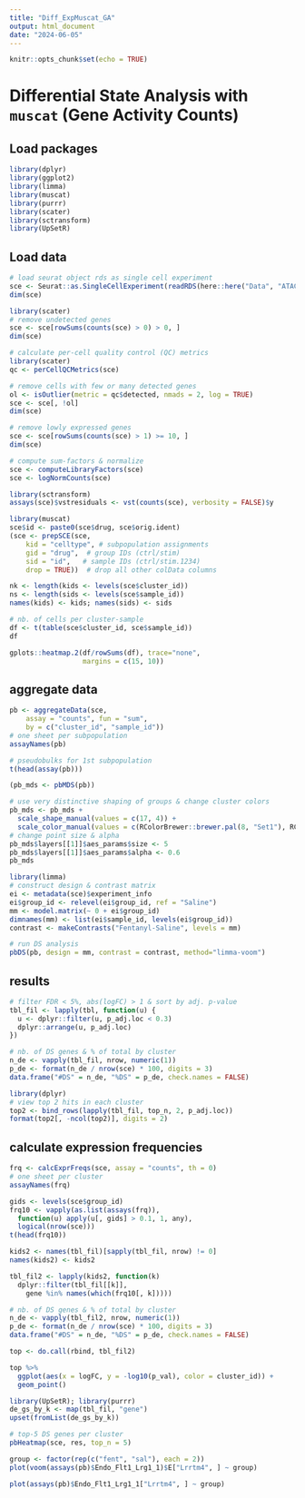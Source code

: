 ```yaml
---
title: "Diff_ExpMuscat_GA"
output: html_document
date: "2024-06-05"
---
```


```r
knitr::opts_chunk$set(echo = TRUE)
```

# Differential State Analysis with `muscat` (Gene Activity Counts)

## Load packages 
```r
library(dplyr)
library(ggplot2)
library(limma)
library(muscat)
library(purrr)
library(scater)
library(sctransform)
library(UpSetR)
```

## Load data 
```r
# load seurat object rds as single cell experiment 
sce <- Seurat::as.SingleCellExperiment(readRDS(here::here("Data", "ATAC_signac.rds")))
dim(sce)
```

```r
library(scater)
# remove undetected genes
sce <- sce[rowSums(counts(sce) > 0) > 0, ]
dim(sce)
```

```r
# calculate per-cell quality control (QC) metrics
library(scater)
qc <- perCellQCMetrics(sce)

# remove cells with few or many detected genes
ol <- isOutlier(metric = qc$detected, nmads = 2, log = TRUE)
sce <- sce[, !ol]
dim(sce)
```

```r
# remove lowly expressed genes
sce <- sce[rowSums(counts(sce) > 1) >= 10, ]
dim(sce)
```

```r
# compute sum-factors & normalize
sce <- computeLibraryFactors(sce)
sce <- logNormCounts(sce)

library(sctransform)
assays(sce)$vstresiduals <- vst(counts(sce), verbosity = FALSE)$y
```

```r
library(muscat)
sce$id <- paste0(sce$drug, sce$orig.ident)
(sce <- prepSCE(sce, 
    kid = "celltype", # subpopulation assignments
    gid = "drug",  # group IDs (ctrl/stim)
    sid = "id",   # sample IDs (ctrl/stim.1234)
    drop = TRUE))  # drop all other colData columns

nk <- length(kids <- levels(sce$cluster_id))
ns <- length(sids <- levels(sce$sample_id))
names(kids) <- kids; names(sids) <- sids
```

```r
# nb. of cells per cluster-sample
df <- t(table(sce$cluster_id, sce$sample_id))
df

```

```r

gplots::heatmap.2(df/rowSums(df), trace="none",
                  margins = c(15, 10))
```

## aggregate data

```r
pb <- aggregateData(sce,
    assay = "counts", fun = "sum",
    by = c("cluster_id", "sample_id"))
# one sheet per subpopulation
assayNames(pb)
```

```r
# pseudobulks for 1st subpopulation
t(head(assay(pb)))
```
```r
(pb_mds <- pbMDS(pb))
```
```r
# use very distinctive shaping of groups & change cluster colors
pb_mds <- pb_mds + 
  scale_shape_manual(values = c(17, 4)) +
  scale_color_manual(values = c(RColorBrewer::brewer.pal(8, "Set1"), RColorBrewer::brewer.pal(6, "Set2"), RColorBrewer::brewer.pal(3, "Set3")))
# change point size & alpha
pb_mds$layers[[1]]$aes_params$size <- 5
pb_mds$layers[[1]]$aes_params$alpha <- 0.6
pb_mds
```

```r
library(limma)
# construct design & contrast matrix
ei <- metadata(sce)$experiment_info
ei$group_id <- relevel(ei$group_id, ref = "Saline")
mm <- model.matrix(~ 0 + ei$group_id)
dimnames(mm) <- list(ei$sample_id, levels(ei$group_id))
contrast <- makeContrasts("Fentanyl-Saline", levels = mm)

# run DS analysis
pbDS(pb, design = mm, contrast = contrast, method="limma-voom")
```

## results

```r
# filter FDR < 5%, abs(logFC) > 1 & sort by adj. p-value
tbl_fil <- lapply(tbl, function(u) {
  u <- dplyr::filter(u, p_adj.loc < 0.3)
  dplyr::arrange(u, p_adj.loc)
})

# nb. of DS genes & % of total by cluster
n_de <- vapply(tbl_fil, nrow, numeric(1))
p_de <- format(n_de / nrow(sce) * 100, digits = 3)
data.frame("#DS" = n_de, "%DS" = p_de, check.names = FALSE)
```

```r
library(dplyr)
# view top 2 hits in each cluster
top2 <- bind_rows(lapply(tbl_fil, top_n, 2, p_adj.loc))
format(top2[, -ncol(top2)], digits = 2)
```

## calculate expression frequencies

```r
frq <- calcExprFreqs(sce, assay = "counts", th = 0)
# one sheet per cluster
assayNames(frq)
```
```r
gids <- levels(sce$group_id)
frq10 <- vapply(as.list(assays(frq)), 
  function(u) apply(u[, gids] > 0.1, 1, any), 
  logical(nrow(sce)))
t(head(frq10))
```

```r
kids2 <- names(tbl_fil)[sapply(tbl_fil, nrow) != 0]
names(kids2) <- kids2

tbl_fil2 <- lapply(kids2, function(k)
  dplyr::filter(tbl_fil[[k]], 
    gene %in% names(which(frq10[, k]))))

# nb. of DS genes & % of total by cluster
n_de <- vapply(tbl_fil2, nrow, numeric(1))
p_de <- format(n_de / nrow(sce) * 100, digits = 3)
data.frame("#DS" = n_de, "%DS" = p_de, check.names = FALSE)
```

```r
top <- do.call(rbind, tbl_fil2)

top %>% 
  ggplot(aes(x = logFC, y = -log10(p_val), color = cluster_id)) +
  geom_point() 
```


```r
library(UpSetR); library(purrr)
de_gs_by_k <- map(tbl_fil, "gene")
upset(fromList(de_gs_by_k))
```
```r
# top-5 DS genes per cluster
pbHeatmap(sce, res, top_n = 5)
```
```r

group <- factor(rep(c("fent", "sal"), each = 2))
plot(voom(assays(pb)$Endo_Flt1_Lrg1_1)$E["Lrrtm4", ] ~ group)

plot(assays(pb)$Endo_Flt1_Lrg1_1["Lrrtm4", ] ~ group)

```

